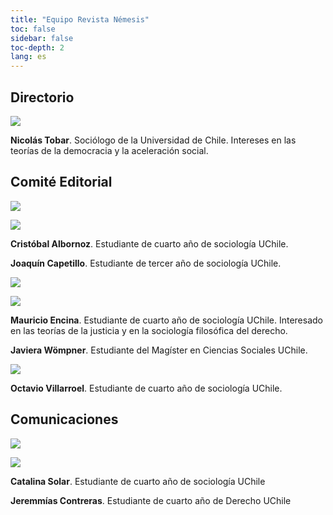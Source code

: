 ```yaml
---
title: "Equipo Revista Némesis"
toc: false
sidebar: false
toc-depth: 2
lang: es
---
```


## Directorio

::: {layout="[40,60]" layout-valign="center"}
![](images/nicolas_tobar.png)

**Nicolás Tobar**. Sociólogo de la Universidad de Chile. Intereses en las teorías de la democracia y la aceleración social.
:::

## Comité Editorial

::: {layout-ncol="2" layout-halign="center"}
![](images/cristobal_albornoz.png)

![](images/joaquin_capetillo.png)

**Cristóbal Albornoz**. Estudiante de cuarto año de sociología UChile.

**Joaquín Capetillo**. Estudiante de tercer año de sociología UChile.

![](images/mauricio_enc.png)

![](images/javi_womp.png)

**Mauricio Encina**. Estudiante de cuarto año de sociología UChile. Interesado en las teorías de la justicia y en la sociología filosófica del derecho.

**Javiera Wömpner**. Estudiante del Magíster en Ciencias Sociales UChile.
:::

::: {layout="[40,60]" layout-valign="center"}
![](images/octavio_villarroel.png)

**Octavio Villarroel**. Estudiante de cuarto año de sociología UChile.
:::

## Comunicaciones

::: {layout-ncol="2"}
![](images/cata_solar.png)

![](images/jeremmias.png)

**Catalina Solar**. Estudiante de cuarto año de sociología UChile

**Jeremmías Contreras**. Estudiante de cuarto año de Derecho UChile
:::
